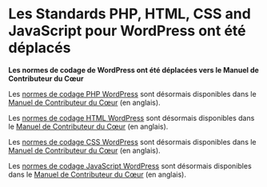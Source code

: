 {{Languages|
{{en|WordPress Coding Standards}}
{{fr|Normes de Codage WordPress}}
{{it|Standard di codifica di WordPress}}
{{ja|WordPress コーディング基準}}
{{pt-br|Padroes_de_Codificacao_do_WordPress}}
{{zh-hans|WordPress 代码规范}}
}}

{{French Header}}

= Les Standards PHP, HTML, CSS and JavaScript pour WordPress ont été déplacés =

'''Les normes de codage de WordPress ont été déplacées vers le Manuel de Contributeur du Cœur'''

Les [http://make.wordpress.org/core/handbook/coding-standards/php/ normes de codage PHP WordPress] sont désormais disponibles dans le [http://make.wordpress.org/core/handbook/coding-standards/php/ Manuel de Contributeur du Cœur] (en anglais).

Les [http://make.wordpress.org/core/handbook/coding-standards/html/ normes de codage HTML WordPress] sont désormais disponibles dans le [http://make.wordpress.org/core/handbook/coding-standards/html/ Manuel de Contributeur du Cœur] (en anglais).

Les [http://make.wordpress.org/core/handbook/coding-standards/css/ normes de codage CSS WordPress] sont désormais disponibles dans le [http://make.wordpress.org/core/handbook/coding-standards/css/ Manuel de Contributeur du Cœur] (en anglais).

Les [http://make.wordpress.org/core/handbook/coding-standards/javascript/ normes de codage JavaScript WordPress] sont désormais disponibles dans le [http://make.wordpress.org/core/handbook/coding-standards/javascript/ Manuel de Contributeur du Cœur] (en anglais).